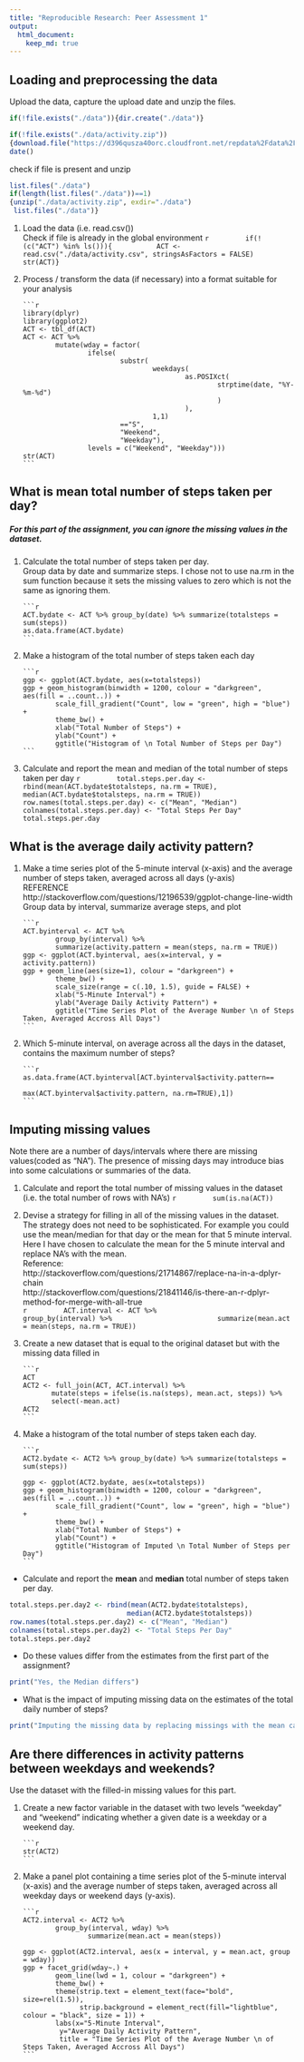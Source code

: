 ```yaml
---
title: "Reproducible Research: Peer Assessment 1"
output: 
  html_document:
    keep_md: true
---
```



## Loading and preprocessing the data

Upload the data, capture the upload date and unzip the files. 

```r
if(!file.exists("./data")){dir.create("./data")} 

if(!file.exists("./data/activity.zip"))
{download.file("https://d396qusza40orc.cloudfront.net/repdata%2Fdata%2Factivity.zip", destfile="./data/activity.zip")}
date()
```

check if file is present and unzip  

```r
list.files("./data") 
if(length(list.files("./data"))==1)
{unzip("./data/activity.zip", exdir="./data")
 list.files("./data")}
```

1.  Load the data (i.e. read.csv())  
Check if file is already in the global environment
        ```r
        if(!(c("ACT") %in% ls())){
          ACT <- read.csv("./data/activity.csv", stringsAsFactors = FALSE)
          str(ACT)}
        ```

2.  Process / transform the data (if necessary) into a format suitable for your analysis

        ```r
        library(dplyr)
        library(ggplot2)
        ACT <- tbl_df(ACT)
        ACT <- ACT %>%
                mutate(wday = factor(
                        ifelse(
                                substr(
                                        weekdays(
                                                as.POSIXct(
                                                        strptime(date, "%Y-%m-%d")
                                                        )
                                                ),
                                        1,1)
                                =="S",
                                "Weekend", 
                                "Weekday"), 
                        levels = c("Weekend", "Weekday")))
        str(ACT)
        ```



## What is mean total number of steps taken per day?
##### For this part of the assignment, you can ignore the missing values in the dataset.

1.  Calculate the total number of steps taken per day.  
Group data by date and summarize steps. I chose not to use na.rm in the sum function because it sets the missing values to zero which is not the same as ignoring them.

        ```r
        ACT.bydate <- ACT %>% group_by(date) %>% summarize(totalsteps = sum(steps))
        as.data.frame(ACT.bydate)
        ```

2.  Make a histogram of the total number of steps taken each day

        ```r
        ggp <- ggplot(ACT.bydate, aes(x=totalsteps))
        ggp + geom_histogram(binwidth = 1200, colour = "darkgreen", aes(fill = ..count..)) +
                scale_fill_gradient("Count", low = "green", high = "blue") + 
                theme_bw() + 
                xlab("Total Number of Steps") +
                ylab("Count") +
                ggtitle("Histogram of \n Total Number of Steps per Day")
        ```

3.  Calculate and report the mean and median of the total number of steps taken per day
        ```r
        total.steps.per.day <- rbind(mean(ACT.bydate$totalsteps, na.rm = TRUE),
                                     median(ACT.bydate$totalsteps, na.rm = TRUE))
        row.names(total.steps.per.day) <- c("Mean", "Median")
        colnames(total.steps.per.day) <- "Total Steps Per Day"
        total.steps.per.day
        ```




## What is the average daily activity pattern?

1.  Make a time series plot of the 5-minute interval (x-axis) and the average number of steps taken, averaged across all days (y-axis)  
REFERENCE   
http://stackoverflow.com/questions/12196539/ggplot-change-line-width  
Group data by interval, summarize average steps, and plot

        ```r
        ACT.byinterval <- ACT %>% 
                group_by(interval) %>% 
                summarize(activity.pattern = mean(steps, na.rm = TRUE))
        ggp <- ggplot(ACT.byinterval, aes(x=interval, y = activity.pattern))
        ggp + geom_line(aes(size=1), colour = "darkgreen") +
                theme_bw() +
                scale_size(range = c(.10, 1.5), guide = FALSE) +
                xlab("5-Minute Interval") +
                ylab("Average Daily Activity Pattern") +
                ggtitle("Time Series Plot of the Average Number \n of Steps Taken, Averaged Accross All Days")
        ```

2.  Which 5-minute interval, on average across all the days in the dataset, contains the maximum number of steps?

        ```r
        as.data.frame(ACT.byinterval[ACT.byinterval$activity.pattern==
                                             max(ACT.byinterval$activity.pattern, na.rm=TRUE),1])
        ```



## Imputing missing values
Note there are a number of days/intervals where there are missing values(coded as "NA"). The presence of missing days may introduce bias into some calculations or summaries of the data.

1.  Calculate and report the total number of missing values in the dataset (i.e. the total number of rows with NA's)
        ```r
        sum(is.na(ACT))
        ```

2.  Devise a strategy for filling in all of the missing values in the dataset. The strategy does not need to be sophisticated. For example you could use the mean/median for that day or the mean for that 5 minute interval.  
Here I have chosen to calculate the mean for the 5 minute interval and replace NA's with the mean.  
Reference:  
http://stackoverflow.com/questions/21714867/replace-na-in-a-dplyr-chain  
http://stackoverflow.com/questions/21841146/is-there-an-r-dplyr-method-for-merge-with-all-true    
        ```r
        ACT.interval <- ACT %>% 
                group_by(interval) %>% 
                        summarize(mean.act = mean(steps, na.rm = TRUE))
        ```

3.  Create a new dataset that is equal to the original dataset but with the missing data filled in

        ```r
        ACT
        ACT2 <- full_join(ACT, ACT.interval) %>%
               mutate(steps = ifelse(is.na(steps), mean.act, steps)) %>%
               select(-mean.act)
        ACT2
        ```
 
4.  Make a histogram of the total number of steps taken each day. 

        ```r
        ACT2.bydate <- ACT2 %>% group_by(date) %>% summarize(totalsteps = sum(steps))
        
        ggp <- ggplot(ACT2.bydate, aes(x=totalsteps))
        ggp + geom_histogram(binwidth = 1200, colour = "darkgreen", aes(fill = ..count..)) +
                scale_fill_gradient("Count", low = "green", high = "blue") + 
                theme_bw() + 
                xlab("Total Number of Steps") +
                ylab("Count") +
                ggtitle("Histogram of Imputed \n Total Number of Steps per Day")
        ```

- Calculate and report the **mean** and **median** total number of steps taken per day. 
```r
total.steps.per.day2 <- rbind(mean(ACT2.bydate$totalsteps),
                             median(ACT2.bydate$totalsteps))
row.names(total.steps.per.day2) <- c("Mean", "Median")
colnames(total.steps.per.day2) <- "Total Steps Per Day"
total.steps.per.day2
```
-  Do these values differ from the estimates from the first part of the assignment?  
```r
print("Yes, the Median differs")
```
-  What is the impact of imputing missing data on the estimates of the total daily number of steps?
```r
print("Imputing the missing data by replacing missings with the mean causes the Median to approach the Mean, and in the case of this data, the Median equals the Mean")
```



## Are there differences in activity patterns between weekdays and weekends?
Use the dataset with the filled-in missing values for this part.   

1.  Create a new factor variable in the dataset with two levels "weekday" and "weekend" indicating whether a given date is a weekday or a weekend day.

        ```r
        str(ACT2)
        ```

2.  Make a panel plot containing a time series plot of the 5-minute interval (x-axis) and the average number of steps taken, averaged across all weekday days or weekend days (y-axis).

        ```r
        ACT2.interval <- ACT2 %>% 
                group_by(interval, wday) %>% 
                        summarize(mean.act = mean(steps))
        
        ggp <- ggplot(ACT2.interval, aes(x = interval, y = mean.act, group = wday))
        ggp + facet_grid(wday~.) + 
                geom_line(lwd = 1, colour = "darkgreen") + 
                theme_bw() + 
                theme(strip.text = element_text(face="bold", size=rel(1.5)), 
                      strip.background = element_rect(fill="lightblue", colour = "black", size = 1)) + 
                labs(x="5-Minute Interval", 
                 y="Average Daily Activity Pattern",
                 title = "Time Series Plot of the Average Number \n of Steps Taken, Averaged Accross All Days")
        ```
